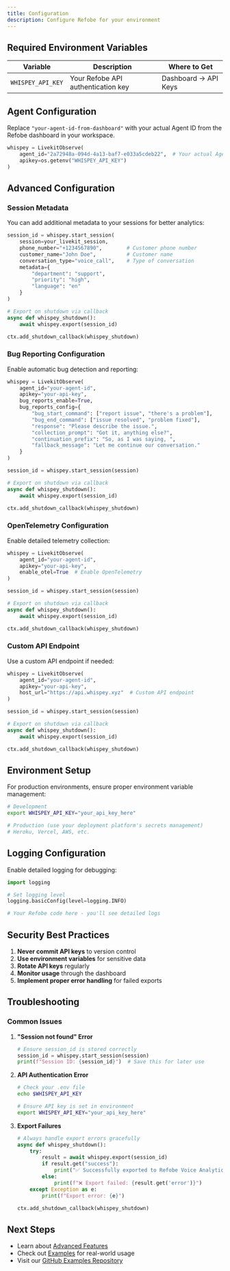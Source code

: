 ```yaml
---
title: Configuration
description: Configure Refobe for your environment
---
```


## Required Environment Variables

| Variable | Description | Where to Get |
|----------|-------------|--------------|
| `WHISPEY_API_KEY` | Your Refobe API authentication key | Dashboard → API Keys |

## Agent Configuration

Replace `"your-agent-id-from-dashboard"` with your actual Agent ID from the Refobe dashboard in your workspace.

```python
whispey = LivekitObserve(
    agent_id="2a72948a-094d-4a13-baf7-e033a5cdeb22",  # Your actual Agent ID
    apikey=os.getenv("WHISPEY_API_KEY")
)
```

## Advanced Configuration

### Session Metadata

You can add additional metadata to your sessions for better analytics:

```python
session_id = whispey.start_session(
    session=your_livekit_session,
    phone_number="+1234567890",        # Customer phone number
    customer_name="John Doe",          # Customer name
    conversation_type="voice_call",    # Type of conversation
    metadata={
        "department": "support",
        "priority": "high",
        "language": "en"
    }
)

# Export on shutdown via callback
async def whispey_shutdown():
    await whispey.export(session_id)

ctx.add_shutdown_callback(whispey_shutdown)
```

### Bug Reporting Configuration

Enable automatic bug detection and reporting:

```python
whispey = LivekitObserve(
    agent_id="your-agent-id",
    apikey="your-api-key",
    bug_reports_enable=True,
    bug_reports_config={
        "bug_start_command": ["report issue", "there's a problem"],
        "bug_end_command": ["issue resolved", "problem fixed"],
        "response": "Please describe the issue.",
        "collection_prompt": "Got it, anything else?",
        "continuation_prefix": "So, as I was saying, ",
        "fallback_message": "Let me continue our conversation."
    }
)

session_id = whispey.start_session(session)

# Export on shutdown via callback
async def whispey_shutdown():
    await whispey.export(session_id)

ctx.add_shutdown_callback(whispey_shutdown)
```

### OpenTelemetry Configuration

Enable detailed telemetry collection:

```python
whispey = LivekitObserve(
    agent_id="your-agent-id",
    apikey="your-api-key",
    enable_otel=True  # Enable OpenTelemetry
)

session_id = whispey.start_session(session)

# Export on shutdown via callback
async def whispey_shutdown():
    await whispey.export(session_id)

ctx.add_shutdown_callback(whispey_shutdown)
```

### Custom API Endpoint

Use a custom API endpoint if needed:

```python
whispey = LivekitObserve(
    agent_id="your-agent-id",
    apikey="your-api-key",
    host_url="https://api.whispey.xyz"  # Custom API endpoint
)

session_id = whispey.start_session(session)

# Export on shutdown via callback
async def whispey_shutdown():
    await whispey.export(session_id)

ctx.add_shutdown_callback(whispey_shutdown)
```

## Environment Setup

For production environments, ensure proper environment variable management:

```bash
# Development
export WHISPEY_API_KEY="your_api_key_here"

# Production (use your deployment platform's secrets management)
# Heroku, Vercel, AWS, etc.
```

## Logging Configuration

Enable detailed logging for debugging:

```python
import logging

# Set logging level
logging.basicConfig(level=logging.INFO)

# Your Refobe code here - you'll see detailed logs
```

## Security Best Practices

1. **Never commit API keys** to version control
2. **Use environment variables** for sensitive data
3. **Rotate API keys** regularly
4. **Monitor usage** through the dashboard
5. **Implement proper error handling** for failed exports

## Troubleshooting

### Common Issues

1. **"Session not found" Error**
   ```python
   # Ensure session_id is stored correctly
   session_id = whispey.start_session(session)
   print(f"Session ID: {session_id}")  # Save this for later use
   ```

2. **API Authentication Error**
   ```bash
   # Check your .env file
   echo $WHISPEY_API_KEY
   
   # Ensure API key is set in environment
   export WHISPEY_API_KEY="your_api_key_here"
   ```

3. **Export Failures**
   ```python
   # Always handle export errors gracefully
   async def whispey_shutdown():
       try:
           result = await whispey.export(session_id)
           if result.get("success"):
               print("✅ Successfully exported to Refobe Voice Analytics!")
           else:
               print(f"❌ Export failed: {result.get('error')}")
       except Exception as e:
           print(f"Export error: {e}")
   
   ctx.add_shutdown_callback(whispey_shutdown)
   ```

## Next Steps

- Learn about [Advanced Features](/docs/sdk/features)
- Check out [Examples](/docs/examples) for real-world usage
- Visit our [GitHub Examples Repository](https://github.com/PYPE-AI-MAIN/whispey-examples)
